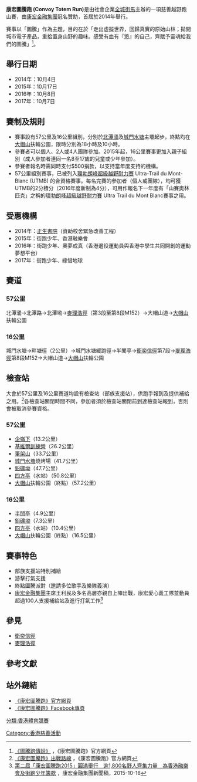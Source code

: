 {{primarysources|time=2016-09-23T09:00:07+00:00}}
'''康宏圖騰跑 (Convoy Totem Run)'''是由社會企業[[全城街馬|全城街馬]]主辦的一項慈善越野跑山賽，由[[康宏金融集團|康宏金融集團]]冠名贊助，首屆於2014年舉行。

賽事以「圖騰」作為主題，目的在於「走出虛擬世界，回歸真實的原始山林；拋開城市電子產品，重拾置身山野的趣味。感受有血有『慾』的自己，齊賦予靈魂給我們的圖騰」<ref>[http://totemrun.runourcity.org/zh/legend-of-totem-run/ 《圖騰跑傳說》] {{Wayback|url=http://totemrun.runourcity.org/zh/legend-of-totem-run/ |date=20160927205512 }}，《康宏圖騰跑》官方網頁</ref>。

==舉行日期==
*2014年：10月4日
*2015年：10月17日
*2016年：10月8日
*2017年：10月7日

==賽制及規則==
*賽事設有57公里及16公里組別，分別於[[北潭涌|北潭涌]]及[[城門水塘|城門水塘]]主壩起步，終點均在[[大帽山|大帽山]]扶輪公園，限時分別為18小時及10小時。
*參賽者可以個人、2人或4人團隊參加。2015年起，16公里賽事更加入親子組別（成人參加者連同一名8至17歲的兒童或少年參加）。
*參賽者報名時需同時支付$500捐款，以支持當年度支持的機構。
*57公里組別賽事，已被列入[[環勃朗峰超級越野耐力賽|環勃朗峰超級越野耐力賽]] Ultra-Trail du Mont-Blanc (UTMB) 的合資格賽事。每名完賽的參加者（個人或團隊），均可獲UTMB的2分積分（2016年度新制為4分），可用作報名下一年度有「山賽奧林匹克」之稱的[[環勃朗峰超級越野耐力賽|環勃朗峰超級越野耐力賽]] Ultra Trail du Mont Blanc賽事之用。

==受惠機構==
*2014年：[[正生書院|正生書院]]（資助校舍緊急改善工程）
*2015年：街跑少年、香港融樂會
*2016年：街跑少年、奧夢成真（香港退役運動員與香港中學生共同開創的運動夢想平台）
*2017年：街跑少年、綠惜地球

==賽道==
===57公里===
北潭涌→北潭路→北潭坳→[[麥理浩徑|麥理浩徑]]（第3段至第8段M152）→大帽山道→[[大帽山|大帽山]]扶輪公園

===16公里===
城門水塘→畔塘徑（2公里）→城門水塘緩跑徑→半閒亭→[[衛奕信徑|衛奕信徑]]第7段→[[麥理浩徑|麥理浩徑]]第8段M152→大帽山道→[[大帽山|大帽山]]扶輪公園

==檢查站==
大會於57公里及16公里賽道均設有檢查站（部族支援站），供跑手報到及提供補給之用。<ref>[http://totemrun.runourcity.org/zh/convoy-totem-run-2016/race-route/ 《康宏圖騰跑》出戰路線] {{Wayback|url=http://totemrun.runourcity.org/zh/convoy-totem-run-2016/race-route/ |date=20160816154355 }}，《康宏圖騰跑》官方網頁</ref>各檢查站關閉時間不同，參加者須於檢查站關閉前到達檢查站報到，否則會被取消參賽資格。

===57公里===
*[[企嶺下|企嶺下]]（13.2公里）
*[[基維爾訓練營|基維爾訓練營]]（26.2公里）
*[[筆架山_(香港)|筆架山]]（33.7公里）
*[[城門水塘|城門水塘]]燒烤場（41.7公里）
*[[鉛礦坳|鉛礦坳]]（47.7公里）
*[[四方山|四方亭]]（水站）（50.8公里）
*[[大帽山|大帽山]]扶輪公園（終點）（57.2公里）

===16公里===
*[[半閒亭|半閒亭]]（4.9公里）
*[[鉛礦坳|鉛礦坳]]（7.3公里）
*[[四方山|四方亭]]（水站）（10.4公里）
*[[大帽山|大帽山]]扶輪公園（終點）（16.5公里）

==賽事特色==
*部族支援站特別補給
*游擊打氣支援
*終點圖騰派對（邀請多位歌手及樂隊義演）
*[[康宏金融集團|康宏金融集團]]主席王利民及多名高層亦親自上陣出戰，康宏愛心義工隊並動員超過100人支援補給站及進行打氣工作<ref>[http://www.convoyfinancial.com/zh/about-convoy/media-and-news/corporate-news/20151018 第二屆「康宏圖騰跑2015」圓滿舉行　逾1,800名野人齊集力量　為香港融樂會及街跑少年籌款] {{webarchive|url=https://web.archive.org/web/20160814061713/http://www.convoyfinancial.com/zh/about-convoy/media-and-news/corporate-news/20151018 |date=2016-08-14 }}，康宏金融集團新聞稿，2015-10-18</ref>

==參見==
*[[衛奕信徑|衛奕信徑]]
*[[麥理浩徑|麥理浩徑]]

==參考文獻==
<div class="references-small">
<references />
</div>

==站外鏈結==
*[http://totemrun.runourcity.org 《康宏圖騰跑》官方網頁] {{Wayback|url=http://totemrun.runourcity.org/ |date=20160811113252 }}
*[https://www.facebook.com/totemrunhk/ 《康宏圖騰跑》Facebook專頁] {{Wayback|url=https://www.facebook.com/totemrunhk/ |date=20191104155214 }}

[[Category:香港慈善活動|Category:香港慈善活動]]
[[分類:香港體育競賽|分類:香港體育競賽]]